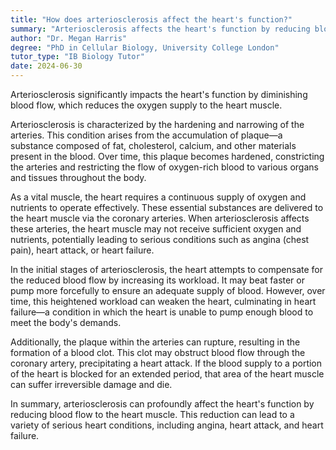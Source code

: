 ```yaml
---
title: "How does arteriosclerosis affect the heart's function?"
summary: "Arteriosclerosis affects the heart's function by reducing blood flow, leading to decreased oxygen supply to the heart muscle."
author: "Dr. Megan Harris"
degree: "PhD in Cellular Biology, University College London"
tutor_type: "IB Biology Tutor"
date: 2024-06-30
---
```


Arteriosclerosis significantly impacts the heart's function by diminishing blood flow, which reduces the oxygen supply to the heart muscle.

Arteriosclerosis is characterized by the hardening and narrowing of the arteries. This condition arises from the accumulation of plaque—a substance composed of fat, cholesterol, calcium, and other materials present in the blood. Over time, this plaque becomes hardened, constricting the arteries and restricting the flow of oxygen-rich blood to various organs and tissues throughout the body.

As a vital muscle, the heart requires a continuous supply of oxygen and nutrients to operate effectively. These essential substances are delivered to the heart muscle via the coronary arteries. When arteriosclerosis affects these arteries, the heart muscle may not receive sufficient oxygen and nutrients, potentially leading to serious conditions such as angina (chest pain), heart attack, or heart failure.

In the initial stages of arteriosclerosis, the heart attempts to compensate for the reduced blood flow by increasing its workload. It may beat faster or pump more forcefully to ensure an adequate supply of blood. However, over time, this heightened workload can weaken the heart, culminating in heart failure—a condition in which the heart is unable to pump enough blood to meet the body's demands.

Additionally, the plaque within the arteries can rupture, resulting in the formation of a blood clot. This clot may obstruct blood flow through the coronary artery, precipitating a heart attack. If the blood supply to a portion of the heart is blocked for an extended period, that area of the heart muscle can suffer irreversible damage and die.

In summary, arteriosclerosis can profoundly affect the heart's function by reducing blood flow to the heart muscle. This reduction can lead to a variety of serious heart conditions, including angina, heart attack, and heart failure.
    